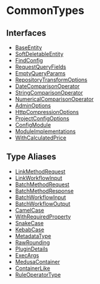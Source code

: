 
# CommonTypes

## Interfaces

- [BaseEntity](../CommonTypes/interfaces/types.CommonTypes.BaseEntity/page.mdx)
- [SoftDeletableEntity](../CommonTypes/interfaces/types.CommonTypes.SoftDeletableEntity/page.mdx)
- [FindConfig](../CommonTypes/interfaces/types.CommonTypes.FindConfig/page.mdx)
- [RequestQueryFields](../CommonTypes/interfaces/types.CommonTypes.RequestQueryFields/page.mdx)
- [EmptyQueryParams](../CommonTypes/interfaces/types.CommonTypes.EmptyQueryParams/page.mdx)
- [RepositoryTransformOptions](../CommonTypes/interfaces/types.CommonTypes.RepositoryTransformOptions/page.mdx)
- [DateComparisonOperator](../CommonTypes/interfaces/types.CommonTypes.DateComparisonOperator/page.mdx)
- [StringComparisonOperator](../CommonTypes/interfaces/types.CommonTypes.StringComparisonOperator/page.mdx)
- [NumericalComparisonOperator](../CommonTypes/interfaces/types.CommonTypes.NumericalComparisonOperator/page.mdx)
- [AdminOptions](../CommonTypes/interfaces/types.CommonTypes.AdminOptions/page.mdx)
- [HttpCompressionOptions](../CommonTypes/interfaces/types.CommonTypes.HttpCompressionOptions/page.mdx)
- [ProjectConfigOptions](../CommonTypes/interfaces/types.CommonTypes.ProjectConfigOptions/page.mdx)
- [ConfigModule](../CommonTypes/interfaces/types.CommonTypes.ConfigModule/page.mdx)
- [ModuleImplementations](../CommonTypes/interfaces/types.CommonTypes.ModuleImplementations/page.mdx)
- [WithCalculatedPrice](../CommonTypes/interfaces/types.CommonTypes.WithCalculatedPrice/page.mdx)

## Type Aliases

- [LinkMethodRequest](../CommonTypes/types/types.CommonTypes.LinkMethodRequest/page.mdx)
- [LinkWorkflowInput](../CommonTypes/types/types.CommonTypes.LinkWorkflowInput/page.mdx)
- [BatchMethodRequest](../CommonTypes/types/types.CommonTypes.BatchMethodRequest/page.mdx)
- [BatchMethodResponse](../CommonTypes/types/types.CommonTypes.BatchMethodResponse/page.mdx)
- [BatchWorkflowInput](../CommonTypes/types/types.CommonTypes.BatchWorkflowInput/page.mdx)
- [BatchWorkflowOutput](../CommonTypes/types/types.CommonTypes.BatchWorkflowOutput/page.mdx)
- [CamelCase](../CommonTypes/types/types.CommonTypes.CamelCase/page.mdx)
- [WithRequiredProperty](../CommonTypes/types/types.CommonTypes.WithRequiredProperty/page.mdx)
- [SnakeCase](../CommonTypes/types/types.CommonTypes.SnakeCase/page.mdx)
- [KebabCase](../CommonTypes/types/types.CommonTypes.KebabCase/page.mdx)
- [MetadataType](../CommonTypes/types/types.CommonTypes.MetadataType/page.mdx)
- [RawRounding](../CommonTypes/types/types.CommonTypes.RawRounding/page.mdx)
- [PluginDetails](../CommonTypes/types/types.CommonTypes.PluginDetails/page.mdx)
- [ExecArgs](../CommonTypes/types/types.CommonTypes.ExecArgs/page.mdx)
- [MedusaContainer](../CommonTypes/types/types.CommonTypes.MedusaContainer/page.mdx)
- [ContainerLike](../CommonTypes/types/types.CommonTypes.ContainerLike/page.mdx)
- [RuleOperatorType](../CommonTypes/types/types.CommonTypes.RuleOperatorType/page.mdx)
